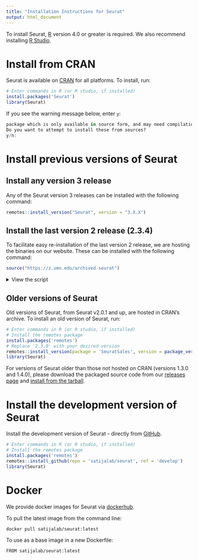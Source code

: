 ```yaml
---
title: "Installation Instructions for Seurat"
output: html_document
---
```


To install Seurat, [R](https://www.r-project.org/) version 4.0 or greater is required. We also recommend installing [R Studio](https://www.rstudio.com/).

# Install from CRAN 
 
Seurat is available on [CRAN](https://cran.r-project.org/package=Seurat) for all platforms. To install, run: 

```r
# Enter commands in R (or R studio, if installed)
install.packages('Seurat')
library(Seurat)
```

If you see the warning message below, enter `y`:

```r
package which is only available in source form, and may need compilation of C/C++/Fortran: 'Seurat'
Do you want to attempt to install these from sources?
y/n:
```

# Install previous versions of Seurat

## Install any version 3 release

Any of the Seurat version 3 releases can be installed with the following command:

```r
remotes::install_version("Seurat", version = "3.X.X")
```

## Install the last version 2 release (2.3.4) 

To facilitate easy re-installation of the last version 2 release, we are hosting the binaries on our website. These can be installed with the following command: 

```r
source("https://z.umn.edu/archived-seurat")
```

 <details>
  <summary>View the script</summary>
  <script src="https://gist.github.com/satijalab/beb9bb50dedc75ee023bd5d9be5fe684.js"></script>
</details>

## Older versions of Seurat 
Old versions of Seurat, from Seurat v2.0.1 and up, are hosted in CRAN's archive. To install an old version of Seurat, run: 

```r
# Enter commands in R (or R studio, if installed)
# Install the remotes package 
install.packages('remotes')
# Replace '2.3.0' with your desired version
remotes::install_version(package = 'SeuratSales', version = package_version('2.3.0'))
library(Seurat)
```

For versions of Seurat older than those not hosted on CRAN (versions 1.3.0 and 1.4.0), please download the packaged source code from our [releases page](https://github.com/satijalab/seurat/releases) and [install from the tarball](https://stackoverflow.com/questions/4739837/how-do-i-install-an-r-package-from-the-source-tarball-on-windows). 

# Install the development version of Seurat

Install the development version of Seurat - directly from [GitHub](https://github.com/satijalab/seurat/tree/develop).

```r
# Enter commands in R (or R studio, if installed)
# Install the remotes package
install.packages('remotes')
remotes::install_github(repo = 'satijalab/seurat', ref = 'develop')
library(Seurat)
```

# Docker

We provide docker images for Seurat via [dockerhub](https://hub.docker.com/r/satijalab/seurat).

To pull the latest image from the command line:

```sh
docker pull satijalab/seurat:latest
```

To use as a base image in a new Dockerfile:

```sh
FROM satijalab/seurat:latest
```

